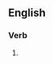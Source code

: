 ==English==

===Verb===
{{head|en|verb form}}

# {{lb|en|archaic|rare}} {{present participle of|alarum|lang=en|nocat=1}}